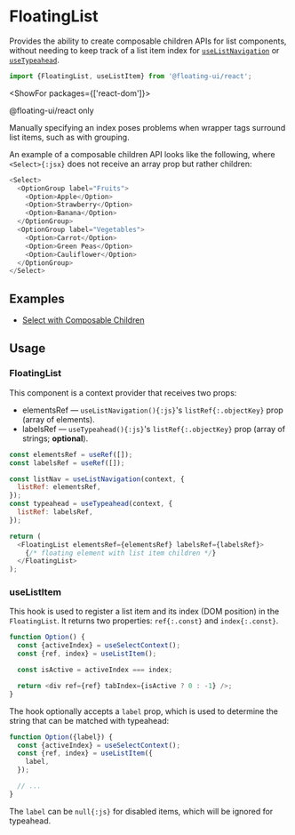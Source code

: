 <PageCard>

# FloatingList

Provides the ability to create composable children APIs for list
components, without needing to keep track of a list item index
for [`useListNavigation`](/docs/useListNavigation) or
[`useTypeahead`](/docs/useTypeahead).

```js
import {FloatingList, useListItem} from '@floating-ui/react';
```

<ShowFor packages={['react-dom']}>

<PackageLimited>@floating-ui/react only</PackageLimited>

</ShowFor>

</PageCard>

Manually specifying an index poses problems when wrapper tags
surround list items, such as with grouping.

An example of a composable children API looks like the following,
where `<Select>{:jsx}` does not receive an array prop but rather
children:

```js
<Select>
  <OptionGroup label="Fruits">
    <Option>Apple</Option>
    <Option>Strawberry</Option>
    <Option>Banana</Option>
  </OptionGroup>
  <OptionGroup label="Vegetables">
    <Option>Carrot</Option>
    <Option>Green Peas</Option>
    <Option>Cauliflower</Option>
  </OptionGroup>
</Select>
```

## Examples

- [Select with Composable Children](https://codesandbox.io/s/floating-ui-react-select-with-composable-children-qsuw76?file=/src/App.tsx)

## Usage

### FloatingList

This component is a context provider that receives two props:

- <WordHighlight id="a">elementsRef</WordHighlight> — `useListNavigation(){:js}`'s `listRef{:.objectKey}` prop (array of elements).
- <WordHighlight id="b">labelsRef</WordHighlight> — `useTypeahead(){:js}`'s `listRef{:.objectKey}` prop (array of strings; **optional**).

```js /elementsRef/1,2,4#a /labelsRef/1,2,4#b
const elementsRef = useRef([]);
const labelsRef = useRef([]);

const listNav = useListNavigation(context, {
  listRef: elementsRef,
});
const typeahead = useTypeahead(context, {
  listRef: labelsRef,
});

return (
  <FloatingList elementsRef={elementsRef} labelsRef={labelsRef}>
    {/* floating element with list item children */}
  </FloatingList>
);
```

### useListItem

This hook is used to register a list item and its index (DOM
position) in the `FloatingList`. It returns two properties:
`ref{:.const}` and `index{:.const}`.

```js {3} /ref/1,3 /index/
function Option() {
  const {activeIndex} = useSelectContext();
  const {ref, index} = useListItem();

  const isActive = activeIndex === index;

  return <div ref={ref} tabIndex={isActive ? 0 : -1} />;
}
```

The hook optionally accepts a `label` prop, which is used to
determine the string that can be matched with typeahead:

```js /label/
function Option({label}) {
  const {activeIndex} = useSelectContext();
  const {ref, index} = useListItem({
    label,
  });

  // ...
}
```

The `label` can be `null{:js}` for disabled items, which will be
ignored for typeahead.
